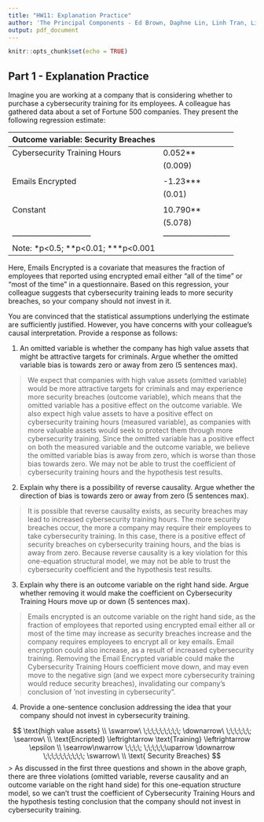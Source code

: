---
title: "HW11: Explanation Practice"
author: 'The Principal Components - Ed Brown, Daphne Lin, Linh Tran, Lisa Wu '
output: pdf_document
---

```{r setup, include=FALSE}
knitr::opts_chunk$set(echo = TRUE)
```

## Part 1 - Explanation Practice

Imagine you are working at a company that is considering whether to purchase a cybersecurity training for its employees. A colleague has gathered data about a set of Fortune 500 companies. They present the following regression estimate:


|  Outcome variable: Security Breaches                    |
|------------------------------|--------------------------|
| Cybersecurity Training Hours |            0.052**       |    
|                              |            (0.009)       | 
|                              |                          |
| Emails Encrypted             |           -1.23***       |
|                              |            (0.01)        |
|                              |                          |
| Constant                     |           10.790**       |
|                              |            (5.078)       | 
|------------------------------|--------------------------|
|Note:    \*p<0.5; \*\*p<0.01; \*\*\*p<0.001              |

Here, Emails Encrypted is a covariate that measures the fraction of employees that reported using encrypted email either "all of the time" or "most of the time" in a questionnaire. Based on this regression, your colleague suggests that cybersecurity training leads to more security breaches, so your company should not invest in it.

You are convinced that the statistical assumptions underlying the estimate are sufficiently justified. However, you have concerns with your colleague's causal interpretation. Provide a response as follows:

1. An omitted variable is whether the company has high value assets that might be attractive targets for criminals. Argue whether the omitted variable bias is towards zero or away from zero (5 sentences max).

>  We expect that companies with high value assets (omitted variable) would be more attractive targets for criminals and may experience more security breaches (outcome variable), which means that the omitted variable has a positive effect on the outcome variable.  We also expect high value assets to have a positive effect on cybersecurity training hours (measured variable), as companies with more valuable assets would seek to protect them through more cybersecurity training.  Since the omitted variable has a positive effect on both the measured variable and the outcome variable, we believe the omitted variable bias is away from zero, which is worse than those bias towards zero. We may not be able to trust the coefficient of cybersecurity training hours and the hypothesis test results.

2. Explain why there is a possibility of reverse causality. Argue whether the direction of bias is towards zero or away from zero (5 sentences max).

> It is possible that reverse causality exists, as security breaches may lead to increased cybersecurity training hours.  The more security breaches occur, the more a company may require their employees to take cybersecurity training.  In this case, there is a positive effect of security breaches on cybersecurity training hours, and the bias is away from zero.  Because reverse causality is a key violation for this one-equation structural model, we may not be able to trust the cybersecurity coefficient and the hypothesis test results.  

3. Explain why there is an outcome variable on the right hand side. Argue whether removing it would make the coefficient on Cybersecurity Training Hours move up or down (5 sentences max).

>  Emails encrypted is an outcome variable on the right hand side, as the fraction of employees that reported using encrypted email either all or most of the time may increase as security breaches increase and the company requires employees to encrypt all or key emails.  Email encryption could also increase, as a result of increased cybersecurity training.  Removing the Email Encrypted variable could make the Cybersecurity Training Hours coefficient move down, and may even move to the negative sign (and we expect more cybersecurity training would reduce security breaches), invalidating our company’s conclusion of ‘not investing in cybersecurity”.


4. Provide a one-sentence conclusion addressing the idea that your company should not invest in cybersecurity training.

$$ 
\text{high value assets} \\ 
\swarrow\ \;\;\;\;\;\;\;\;\; \downarrow\ \;\;\;\;\;\; \searrow\ \\ 
\text{Encripted} \leftrightarrow \text{Training} \leftrightarrow \epsilon \\ 
\searrow\nwarrow \;\;\;\;   \;\;\;\;\;\uparrow \downarrow \;\;\;\;\;\;\;\;\;\; \swarrow\ \\ 
\text{ Security Breaches}
$$
> As discussed in the first three questions and shown in the above graph, there are three violations (omitted variable, reverse causality and an outcome variable on the right hand side) for this one-equation structure model, so we can’t trust the coefficient of Cybersecurity Training Hours and the hypothesis testing conclusion that the company should not invest in cybersecurity training.
